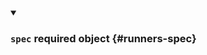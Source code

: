 


<details className="config-field" data-expandable="true" open>
<summary>

### `spec` <span className="config-field-required" data-required="false">required</span> <span className="config-field-type">object</span> <span className="config-field-default"></span> <span className="config-field-enum"></span> {#runners-spec}



</summary>

<PartialSpecreference />


</details>
